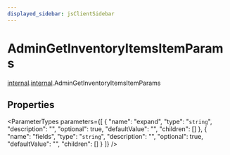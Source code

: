 ```yaml
---
displayed_sidebar: jsClientSidebar
---
```



# AdminGetInventoryItemsItemParams

[internal](../../admin_discounts/modules/admin_discounts.internal.mdx).[internal](../modules/admin_discounts.internal.internal.mdx).AdminGetInventoryItemsItemParams

## Properties

<ParameterTypes parameters={[
  {
    "name": "expand",
    "type": "`string`",
    "description": "",
    "optional": true,
    "defaultValue": "",
    "children": []
  },
  {
    "name": "fields",
    "type": "`string`",
    "description": "",
    "optional": true,
    "defaultValue": "",
    "children": []
  }
]} />
